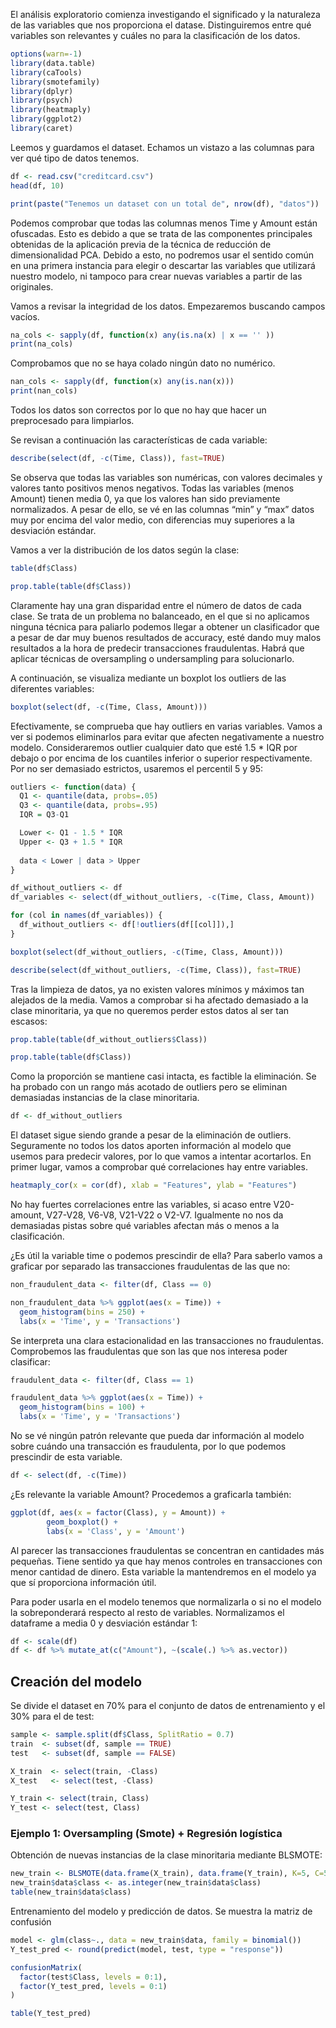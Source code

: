 El análisis exploratorio comienza investigando el significado y la naturaleza de 
las variables que nos proporciona el datase. Distinguiremos entre qué variables 
son relevantes y cuáles no para la clasificación de los datos.

```r
options(warn=-1)
library(data.table)
library(caTools)
library(smotefamily)
library(dplyr)
library(psych)
library(heatmaply)
library(ggplot2)
library(caret)
```

Leemos y guardamos el dataset. Echamos un vistazo a las columnas para ver qué tipo
de datos tenemos.

```r
df <- read.csv("creditcard.csv")
head(df, 10)
```

```r
print(paste("Tenemos un dataset con un total de", nrow(df), "datos"))
```

Podemos comprobar que todas las columnas menos Time y Amount están ofuscadas. Esto
es debido a que se trata de las componentes principales obtenidas de la aplicación
previa de la técnica de reducción de dimensionalidad PCA. Debido a esto, no podremos 
usar el sentido común en una primera instancia para elegir o descartar las variables
que utilizará nuestro modelo, ni tampoco para crear nuevas variables a partir de 
las originales.

Vamos a revisar la integridad de los datos. Empezaremos buscando campos vacíos.

```r
na_cols <- sapply(df, function(x) any(is.na(x) | x == '' ))
print(na_cols)
```

Comprobamos que no se haya colado ningún dato no numérico.

```r
nan_cols <- sapply(df, function(x) any(is.nan(x)))
print(nan_cols)
```

Todos los datos son correctos por lo que no hay que hacer un preprocesado
para limpiarlos.

Se revisan a continuación las características de cada variable:

```r
describe(select(df, -c(Time, Class)), fast=TRUE)
```

Se observa que todas las variables son numéricas, con valores decimales y valores tanto 
positivos menos negativos. Todas las variables (menos Amount) tienen media 0, ya
que los valores han sido previamente normalizados. A pesar de ello, se vé en las 
columnas "min" y "max" datos muy por encima del valor medio, con diferencias muy 
superiores a la desviación estándar.

Vamos a ver la distribución de los datos según la clase:

```r
table(df$Class)
```


```r
prop.table(table(df$Class))
```

Claramente hay una gran disparidad entre el número de datos de cada clase. Se trata
de un problema no balanceado, en el que si no aplicamos ninguna técnica para paliarlo
podemos llegar a obtener un clasificador que a pesar de dar muy buenos resultados
de accuracy, esté dando muy malos resultados a la hora de predecir transacciones
fraudulentas. Habrá que aplicar técnicas de oversampling o undersampling para solucionarlo.

A continuación, se visualiza mediante un boxplot los outliers de las diferentes variables:

```r
boxplot(select(df, -c(Time, Class, Amount)))
```

Efectivamente, se comprueba que hay outliers en varias variables. Vamos a ver si
podemos eliminarlos para evitar que afecten negativamente a nuestro modelo. Consideraremos
outlier cualquier dato que esté 1.5 * IQR por debajo o por encima de los cuantiles
inferior o superior respectivamente. Por no ser demasiado estrictos, usaremos el 
percentil 5 y 95:

```r
outliers <- function(data) {
  Q1 <- quantile(data, probs=.05)
  Q3 <- quantile(data, probs=.95)
  IQR = Q3-Q1

  Lower <- Q1 - 1.5 * IQR
  Upper <- Q3 + 1.5 * IQR 
  
  data < Lower | data > Upper
}

df_without_outliers <- df
df_variables <- select(df_without_outliers, -c(Time, Class, Amount))

for (col in names(df_variables)) {
  df_without_outliers <- df[!outliers(df[[col]]),]
}

boxplot(select(df_without_outliers, -c(Time, Class, Amount)))
```
```r
describe(select(df_without_outliers, -c(Time, Class)), fast=TRUE)
```

Tras la limpieza de datos, ya no existen valores mínimos y máximos tan alejados 
de la media. Vamos a comprobar si ha afectado demasiado a la clase minoritaria, 
ya que no queremos perder estos datos al ser tan escasos:

```r
prop.table(table(df_without_outliers$Class))
```

```r
prop.table(table(df$Class))
```
Como la proporción se mantiene casi intacta, es factible la eliminación. Se ha probado
con un rango más acotado de outliers pero se eliminan demasiadas instancias de la
clase minoritaria.

```r
df <- df_without_outliers
```

El dataset sigue siendo grande a pesar de la eliminación de outliers. Seguramente 
no todos los datos aporten información al modelo que usemos para predecir valores, 
por lo que vamos a intentar acortarlos. En primer lugar, vamos a comprobar qué 
correlaciones hay entre variables.

```r
heatmaply_cor(x = cor(df), xlab = "Features", ylab = "Features")
```

No hay fuertes correlaciones entre las variables, si acaso entre V20-amount,
V27-V28, V6-V8, V21-V22 o V2-V7. Igualmente no nos da demasiadas pistas sobre qué
variables afectan más o menos a la clasificación.

¿Es útil la variable time o podemos prescindir de ella? Para saberlo vamos a graficar
por separado las transacciones fraudulentas de las que no:

```r
non_fraudulent_data <- filter(df, Class == 0)

non_fraudulent_data %>% ggplot(aes(x = Time)) +
  geom_histogram(bins = 250) +
  labs(x = 'Time', y = 'Transactions')
```

Se interpreta una clara estacionalidad en las transacciones no fraudulentas. Comprobemos
las fraudulentas que son las que nos interesa poder clasificar:

```r
fraudulent_data <- filter(df, Class == 1)

fraudulent_data %>% ggplot(aes(x = Time)) +
  geom_histogram(bins = 100) +
  labs(x = 'Time', y = 'Transactions')
```

No se vé ningún patrón relevante que pueda dar información al modelo sobre cuándo
una transacción es fraudulenta, por lo que podemos prescindir de esta variable.

```r
df <- select(df, -c(Time))
```

¿Es relevante la variable Amount? Procedemos a graficarla también:

```r
ggplot(df, aes(x = factor(Class), y = Amount)) + 
        geom_boxplot() + 
        labs(x = 'Class', y = 'Amount')
```
Al parecer las transacciones fraudulentas se concentran en cantidades más pequeñas.
Tiene sentido ya que hay menos controles en transacciones con menor cantidad de 
dinero. Esta variable la mantendremos en el modelo ya que sí proporciona información útil.

Para poder usarla en el modelo tenemos que normalizarla o si no el modelo la sobreponderará
respecto al resto de variables. Normalizamos el dataframe a media 0 y desviación
estándar 1:

```r
df <- scale(df)
df <- df %>% mutate_at(c("Amount"), ~(scale(.) %>% as.vector))
```

## Creación del modelo

Se divide el dataset en 70% para el conjunto de datos de entrenamiento y el 30% 
para el de test:

```r
sample <- sample.split(df$Class, SplitRatio = 0.7)
train  <- subset(df, sample == TRUE)
test   <- subset(df, sample == FALSE)

X_train  <- select(train, -Class)
X_test   <- select(test, -Class)

Y_train <- select(train, Class)
Y_test <- select(test, Class)
```

### Ejemplo 1: Oversampling (Smote) + Regresión logística

Obtención de nuevas instancias de la clase minoritaria mediante BLSMOTE:

```r
new_train <- BLSMOTE(data.frame(X_train), data.frame(Y_train), K=5, C=5)
new_train$data$class <- as.integer(new_train$data$class)
table(new_train$data$class)
```
Entrenamiento del modelo y predicción de datos. Se muestra la matriz de confusión


```r
model <- glm(class~., data = new_train$data, family = binomial())
Y_test_pred <- round(predict(model, test, type = "response"))

confusionMatrix(
  factor(test$Class, levels = 0:1),
  factor(Y_test_pred, levels = 0:1)
)
```


```r
table(Y_test_pred)

```


```r

```

